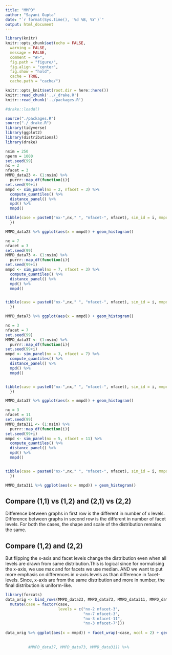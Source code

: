 ```yaml
---
title: "MMPD"
author: "Sayani Gupta"
date: "`r format(Sys.time(), '%d %B, %Y')`"
output: html_document
---
```


```r
library(knitr)
knitr::opts_chunk$set(echo = FALSE,
  warning = FALSE,
  message = FALSE,
  comment = "#>",
  fig.path = "figure/",
  fig.align = "center",
  fig.show = "hold",
  cache = TRUE,
  cache.path = "cache/")

knitr::opts_knit$set(root.dir = here::here())
knitr::read_chunk('../_drake.R')
knitr::read_chunk('../packages.R')

#drake::loadd()

```

```r
source("./packages.R")
source("./_drake.R")
library(tidyverse)
library(ggplot2)
library(distributional)
library(drake)
```

```r
nsim = 250
nperm = 1000
set.seed(99)
nx = 2
nfacet = 3
MMPD_data23 <- (1:nsim) %>% 
  purrr::map_df(function(i){
set.seed(99+i)
mmpd <- sim_panel(nx = 2, nfacet = 3) %>% 
  compute_quantiles() %>% 
  distance_panel() %>% 
  mpd() %>% 
  mmpd()

tibble(case = paste0("nx-",nx," ", "nfacet-", nfacet), sim_id = i, mmpd = mmpd)
  })
```

```r
MMPD_data23 %>% ggplot(aes(x = mmpd)) + geom_histogram()
```


```r
nx = 7
nfacet = 3
set.seed(99)
MMPD_data73 <- (1:nsim) %>% 
  purrr::map_df(function(i){
set.seed(99+i)
mmpd <- sim_panel(nx = 7, nfacet = 3) %>% 
  compute_quantiles() %>% 
  distance_panel() %>% 
  mpd() %>% 
  mmpd()


tibble(case = paste0("nx-",nx," ", "nfacet-", nfacet), sim_id = i, mmpd = mmpd)
  })
```

```r
MMPD_data73 %>% ggplot(aes(x = mmpd)) + geom_histogram()
```


```r
nx = 3
nfacet = 7
set.seed(99)
MMPD_data37 <- (1:nsim) %>% 
  purrr::map_df(function(i){
set.seed(99+i)
mmpd <- sim_panel(nx = 3, nfacet = 7) %>% 
  compute_quantiles() %>% 
  distance_panel() %>% 
  mpd() %>% 
  mmpd()


tibble(case = paste0("nx-",nx," ", "nfacet-", nfacet), sim_id = i, mmpd = mmpd)
  })
```

```r
MMPD_data37 %>% ggplot(aes(x = mmpd)) + geom_histogram()
```


```r
nx = 3
nfacet = 11
set.seed(99)
MMPD_data311 <- (1:nsim) %>% 
  purrr::map_df(function(i){
set.seed(99+i)
mmpd <- sim_panel(nx = 5, nfacet = 11) %>% 
  compute_quantiles() %>% 
  distance_panel() %>% 
  mpd() %>% 
  mmpd()


tibble(case = paste0("nx-",nx," ", "nfacet-", nfacet), sim_id = i, mmpd = mmpd)
  })
```

```r
MMPD_data311 %>% ggplot(aes(x = mmpd)) + geom_histogram()
```


## Compare (1,1) vs (1,2) and (2,1) vs (2,2)

Difference between graphs in first row is the different in number of x levels. Difference between graphs in second row is the different in number of facet levels. For both the cases, the shape and scale of the distribution remains the same. 


## Compare (1,2) and (2,2)

But flipping the x-axis and facet levels change the distribution even when all levels are drawn from same distribution.This is logical since for normalising the x-axis, we use max and for facets we use median. AND we want to put more emphasis on differences in x-axis levels as than difference in facet-levels. Since, x-axis are from the same distribution and more in number, the final distribution is uniform-like.


```r
library(forcats)
data_orig <- bind_rows(MMPD_data23, MMPD_data73, MMPD_data311, MMPD_data37) %>% 
  mutate(case = factor(case, 
                       levels = c("nx-2 nfacet-3",
                                  "nx-7 nfacet-3",
                                  "nx-3 nfacet-11",
                                  "nx-3 nfacet-7")))
  
data_orig %>% ggplot(aes(x = mmpd)) + facet_wrap(~case, ncol = 2) + geom_histogram()
          
          
          #MMPD_data37, MMPD_data73, MMPD_data311) %>% 
```

